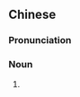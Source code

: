 {{also|中秋饼}}
==Chinese==
{{zh-forms|s=中秋饼|type=21}}

===Pronunciation===
{{zh-pron
|m=zhōngqiūbǐng
|c=zung1 cau1 beng2
|md=dṳ̆ng-chiŭ-biāng
|mn=tiong-chhiu-piáⁿ/qz:teng-chhiu-piáⁿ
|cat=n
}}

===Noun===
{{zh-noun}}

# {{zh-alt-name|月餅|[[mooncake]]}}